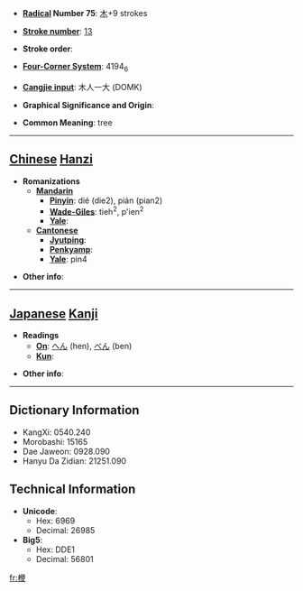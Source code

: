 * '''[[Wiktionary:Chinese radical index| Radical]] Number 75''': [[Wiktionary:Chinese radical index 木|木]]+9 strokes

* '''[[Wiktionary:Chinese total strokes index|Stroke number]]''': [[Wiktionary:Chinese total strokes index 13|13]]

* '''Stroke order''': 

* '''[[Wiktionary:Chinese four corner index|Four-Corner System]]''': 4194<sub>6</sub>

* '''[[Wiktionary:Chinese Cangjie index|Cangjie input]]''': 木人一大 (DOMK)

* '''Graphical Significance and Origin''': 

* '''Common Meaning''': tree

----

== [[Chinese]] [[Hanzi]] ==

* '''Romanizations'''
** '''[[Mandarin]]'''
*** '''[[Pinyin]]''': dié (die2), pián (pian2)
*** '''[[Wade-Giles]]''': tieh<sup>2</sup>, p'ien<sup>2</sup>
*** '''[[Yale]]''': 
** '''[[Cantonese]]'''
*** '''[[Jyutping]]''':
*** '''[[Penkyamp]]''': 
*** '''[[Yale]]''': pin4

* '''Other info''': 

----

== [[Japanese]] [[Kanji]] ==

* '''Readings'''
** '''[[On]]''': [[へん]] (hen), [[べん]] (ben)
** '''[[Kun]]''': 

* '''Other info''':  

----

== Dictionary Information ==

* KangXi: 0540.240
* Morobashi: 15165
* Dae Jaweon: 0928.090
* Hanyu Da Zidian: 21251.090

== Technical Information ==

* '''Unicode''':
** Hex: 6969
** Decimal: 26985
* '''Big5''':
** Hex: DDE1
** Decimal: 56801

[[fr:楩]]
